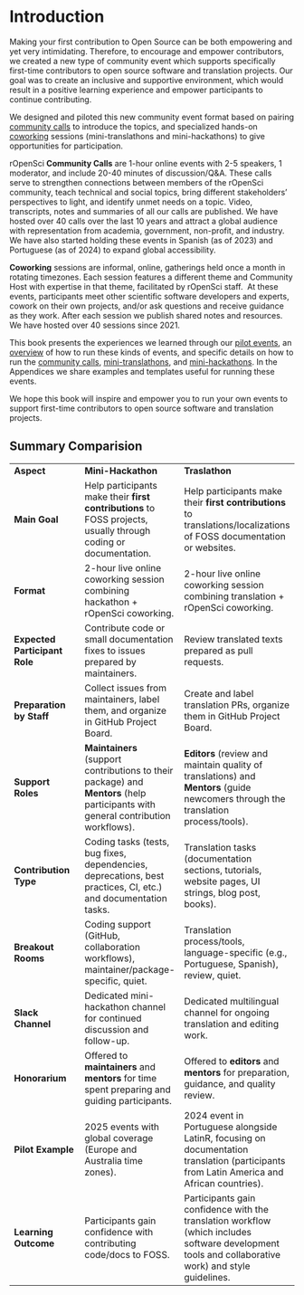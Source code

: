 # Introduction

Making your first contribution to Open Source can be both empowering and yet very intimidating.
Therefore, to encourage and empower contributors, we created a new type of community event which supports specifically first-time contributors to open source software and translation projects.
Our goal was to create an inclusive and supportive environment, which would result in a positive learning experience and empower participants to continue contributing.

We designed and piloted this new community event format based on pairing 
[community calls](https://ropensci.org/commcalls) to introduce the topics, 
and specialized hands-on [coworking](https://ropensci.org/coworking) sessions (mini-translathons and mini-hackathons) to give opportunities for participation.

rOpenSci **Community Calls** are 1-hour online events with 2-5 speakers, 1 moderator, and include 20-40 minutes of discussion/Q&A.
These calls serve to strengthen connections between members of the rOpenSci community, teach technical and social topics, bring different stakeholders’ perspectives to light, and identify unmet needs on a topic.
Video, transcripts, notes and summaries of all our calls are published.
We have hosted over 40 calls over the last 10 years and attract a global audience with representation from academia, government, non-profit, and industry.
We have also started holding these events in Spanish (as of 2023) and Portuguese (as of 2024) to expand global accessibility.

**Coworking** sessions are informal, online, gatherings held once a month in rotating timezones. 
Each session features a different theme and Community Host with expertise in that theme, facilitated by rOpenSci staff. 
At these events, participants meet other scientific software developers and experts, cowork on their own projects, and/or ask questions and receive guidance as they work.
After each session we publish shared notes and resources.
We have hosted over 40 sessions since 2021.

This book presents the experiences we learned through our [pilot events](pilot.html), 
an [overview](event-overview.html) of how to run these kinds of events, 
and specific details on how to run the [community calls](commcall.html), 
[mini-translathons](translathon.html), and [mini-hackathons](hackathon.html).
In the Appendices we share examples and templates useful for running these events.  

We hope this book will inspire and empower you to run your own events to support first-time contributors to open source software and translation projects.

## Summary Comparision

|  |  |  |
|------------------------|------------------------|------------------------|
| **Aspect** | **Mini-Hackathon** | **Traslathon** |
| **Main Goal** | Help participants make their **first contributions** to FOSS projects, usually through coding or documentation. | Help participants make their **first contributions** to translations/localizations of FOSS documentation or websites. |
| **Format** | 2-hour live online coworking session combining hackathon + rOpenSci coworking. | 2-hour live online coworking session combining translation + rOpenSci coworking. |
| **Expected Participant Role** | Contribute code or small documentation fixes to issues prepared by maintainers. | Review translated texts prepared as pull requests. |
| **Preparation by Staff** | Collect issues from maintainers, label them, and organize in GitHub Project Board. | Create and label translation PRs, organize them in GitHub Project Board. |
| **Support Roles** | **Maintainers** (support contributions to their package) and **Mentors** (help participants with general contribution workflows). | **Editors** (review and maintain quality of translations) and **Mentors** (guide newcomers through the translation process/tools). |
| **Contribution Type** | Coding tasks (tests, bug fixes, dependencies, deprecations, best practices, CI, etc.) and documentation tasks. | Translation tasks (documentation sections, tutorials, website pages, UI strings, blog post, books). |
| **Breakout Rooms** | Coding support (GitHub, collaboration workflows), maintainer/package-specific, quiet. | Translation process/tools, language-specific (e.g., Portuguese, Spanish), review, quiet. |
| **Slack Channel** | Dedicated mini-hackathon channel for continued discussion and follow-up. | Dedicated multilingual channel for ongoing translation and editing work. |
| **Honorarium** | Offered to **maintainers** and **mentors** for time spent preparing and guiding participants. | Offered to **editors** and **mentors** for preparation, guidance, and quality review. |
| **Pilot Example** | 2025 events with global coverage (Europe and Australia time zones). | 2024 event in Portuguese alongside LatinR, focusing on documentation translation (participants from Latin America and African countries). |
| **Learning Outcome** | Participants gain confidence with contributing code/docs to FOSS. | Participants gain confidence with the translation workflow (which includes software development tools and collaborative work) and style guidelines. |
